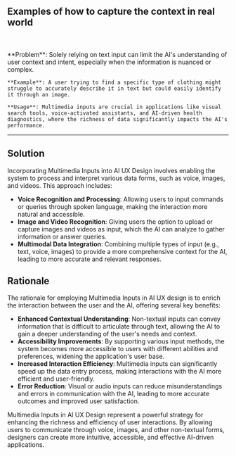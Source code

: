 
## Examples of how to capture the context in real world

<br />
<div className='w-full grid grid-cols-1 md:grid-cols-2 gap-x-4 gap-y-8'>
  <SampleUI
    src={ChatGPTVoice}
    appName='Voice chat in ChatGPT mobile app'
    desc='ChatGPT app on mobile allow users make a voice conversation with the AI assistant. This is the best way to create a interactive conversation with the AI where the behavior is the same with a realife conversation'
    productUrl='https://chat.openai.com/'
  />
  <SampleUI
    src={AIPin}
    appName='AI Pin from Humane'
    desc='Humane AI Pin let users tap on the pin and say the prompt. This protect the users privacy while the micro is not always on. And it make the interaction with AI in realife more natural and intuitive.'
    productUrl='https://humane.com/aipin'
  />
</div>
<br />

   <div className="border border-neutral-200 dark:border-neutral-700 bg-neutral-50 dark:bg-neutral-800 p-8 rounded-lg">
    **Problem**: Solely relying on text input can limit the AI's understanding of user context and intent, especially when the information is nuanced or complex.

    **Example**: A user trying to find a specific type of clothing might struggle to accurately describe it in text but could easily identify it through an image.

    **Usage**: Multimedia inputs are crucial in applications like visual search tools, voice-activated assistants, and AI-driven health diagnostics, where the richness of data significantly impacts the AI's performance.

   </div>

---

## Solution

Incorporating Multimedia Inputs into AI UX Design involves enabling the system to process and interpret various data forms, such as voice, images, and videos. This approach includes:

- **Voice Recognition and Processing**: Allowing users to input commands or queries through spoken language, making the interaction more natural and accessible.
- **Image and Video Recognition**: Giving users the option to upload or capture images and videos as input, which the AI can analyze to gather information or answer queries.
- **Multimodal Data Integration**: Combining multiple types of input (e.g., text, voice, images) to provide a more comprehensive context for the AI, leading to more accurate and relevant responses.

## Rationale

The rationale for employing Multimedia Inputs in AI UX design is to enrich the interaction between the user and the AI, offering several key benefits:

- **Enhanced Contextual Understanding**: Non-textual inputs can convey information that is difficult to articulate through text, allowing the AI to gain a deeper understanding of the user's needs and context.
- **Accessibility Improvements**: By supporting various input methods, the system becomes more accessible to users with different abilities and preferences, widening the application's user base.
- **Increased Interaction Efficiency**: Multimedia inputs can significantly speed up the data entry process, making interactions with the AI more efficient and user-friendly.
- **Error Reduction**: Visual or audio inputs can reduce misunderstandings and errors in communication with the AI, leading to more accurate outcomes and improved user satisfaction.

Multimedia Inputs in AI UX Design represent a powerful strategy for enhancing the richness and efficiency of user interactions. By allowing users to communicate through voice, images, and other non-textual forms, designers can create more intuitive, accessible, and effective AI-driven applications.
